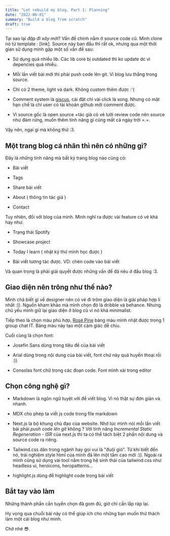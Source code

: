 ---
title: "Let rebuild my blog. Part 1: Planning"
date: "2022-06-01"
summary: "Build a blog from scratch"
draft: true
---

Tại sao lại _đập đi xây mới_? Vấn đề chính nằm ở source code cũ. Mình clone nó từ template : [link]. Source này ban đầu thì rất ok, nhưng qua một thời gian sử dụng mình gặp một số vấn đề sau:

- Sử dụng quá nhiều lib. Các lib core bị outdated thì ko update dc vì depencies quá nhiều.

- Mỗi lần viết bài mới thì phải push code lên git. Vì blog lưu thẳng trong source.

- Chỉ có 2 theme, light và dark. Không custom thêm được :'(

- Comment system là [giscus](https://giscus.app/), cài đặt chỉ vài click là xong. Nhưng có mặt hạn chế là chỉ user có tài khoản github mới comment được.

- Vì source gốc là open source +tác giả cỏ vẻ lười review code nên source như đám rừng, muốn thêm tính năng gì cũng mất cả ngày trời =.=.

Vậy nên, ngại gì mà không thử :3.

## Một trang blog cá nhân thì nên có những gì?

Đây là những tính năng mà bất kỳ trang blog nào cũng có:

- Bài viết

- Tags

- Share bài viết

- About ( thông tin tác giả )

- Contact

Tuy nhiên, đối với blog của mình. Mình nghĩ ra được vài feature có vẻ khá hay như:

- Trạng thái Spotify

- Showcase project

- Today I learn ( nhật ký thứ mình học được )

- Bài viết tương tác được. VD: chèn code vào bài viết

Và quan trọng là phải giải quyết được những vấn đề đã nêu ở đầu blog :3.

## Giao diện nên trông như thế nào?

Mình chả biết gì về designer nên có vẻ đi trôm giao diện là giải pháp hợp lí nhất :)). Nguồn kham khảo mà mình chọn đó là dribble và behance. Nhưng chủ yếu mình giữ lại giao diện ở blog cũ vì nó khá minimalist.

Tiếp theo là chọn màu phù hợp, [Rosé Pine](https://rosepinetheme.com/) bảng màu mình nhặt được trong 1 group chat IT. Bảng màu này tạo một cảm giác dễ chịu.

Cuối cùng là chọn font:

- Josefin Sans dùng trong tiêu đề của bài viết

- Arial dùng trong nội dung của bài viết, font chứ này quá huyền thoại rồi :))

- Consolas font chữ trong các đoạn code. Font mình xài trong editor

## Chọn công nghệ gì?

- Markdown là ngôn ngữ tuyệt vời để viết blog. Vì nó thật sự đơn giản và nhanh.

- MDX cho phép ta viết js code trong file markdown

- Next.js là bộ khung chủ đạo của website. Nhớ lúc mình nói mỗi lần viết bài phải _push code lên git_ không ? Với tính năng _Incremental Static Regeneration - ISR_ của next.js thì ta có thể tách biệt 2 phần nội dung và source code ra riêng.

- Tailwind.css dân trong ngành hay gọi vui là "đuôi gió". Từ khi biết đến nó, trải nghiệm style html của mình đã lên một tầm cao mới :)). Ngoài ra mình cũng sử dụng vài tool nằm trong hệ sinh thái của tailwind.css như: headless ui, heroicons, heropatterns...

- highlight.js dùng để highlight code trong bài viết

## Bắt tay vào làm

Những thành phần cần tuyển chọn đã gom đủ, giờ chỉ cần lắp ráp lại.

Hy vọng qua chuỗi bài này có thể giúp ích cho những bạn muốn thử thách làm một cái blog như minh.

Chờ nhé 😎.
